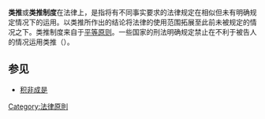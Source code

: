 '''类推'''或'''类推制度'''在法律上，是指将有不同事实要求的法律规定在相似但未有明确规定情况下的运用。以类推所作出的结论将法律的使用范围拓展至此前未被规定的情况之下。类推制度来自于[[平等原则|平等原则]]。一些国家的刑法明确规定禁止在不利于被告人的情况运用类推（{{link-de|禁止类推原则|Analogieverbot}}）。

==参见==
* [[积非成是|积非成是]]

[[Category:法律原則|Category:法律原則]]